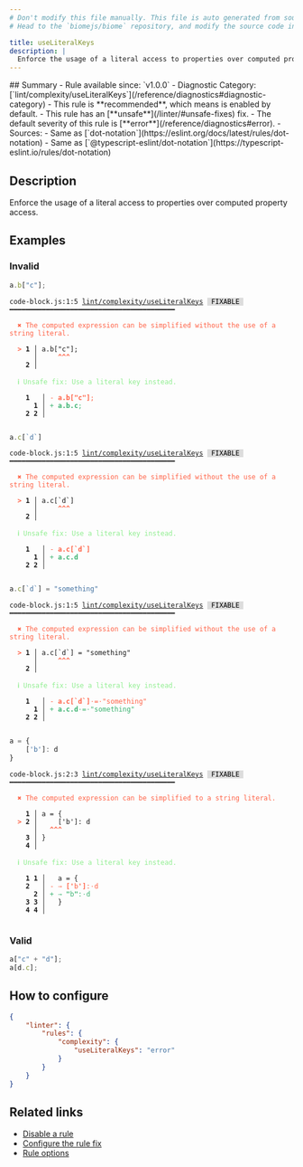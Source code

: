 ```yaml
---
# Don't modify this file manually. This file is auto generated from source, and you will lose your changes next time the website is built.
# Head to the `biomejs/biome` repository, and modify the source code in there.

title: useLiteralKeys
description: |
  Enforce the usage of a literal access to properties over computed property access.
---
```


<Tabs>
<TabItem label="JavaScript (and super languages)" icon="seti:javascript">
## Summary
- Rule available since: `v1.0.0`
- Diagnostic Category: [`lint/complexity/useLiteralKeys`](/reference/diagnostics#diagnostic-category)
- This rule is **recommended**, which means is enabled by default.
- This rule has an [**unsafe**](/linter/#unsafe-fixes) fix.
- The default severity of this rule is [**error**](/reference/diagnostics#error).
- Sources: 
  - Same as [`dot-notation`](https://eslint.org/docs/latest/rules/dot-notation)
  - Same as [`@typescript-eslint/dot-notation`](https://typescript-eslint.io/rules/dot-notation)

## Description
Enforce the usage of a literal access to properties over computed property access.

## Examples

### Invalid

```js
a.b["c"];
```

<pre class="language-text"><code class="language-text">code-block.js:1:5 <a href="https://biomejs.dev/linter/rules/use-literal-keys">lint/complexity/useLiteralKeys</a> <span style="color: #000; background-color: #ddd;"> FIXABLE </span> ━━━━━━━━━━━━━━━━━━━━━━━━━━━━━━━━━━━━━━━━━<br /><br />  <strong><span style="color: Tomato;">✖</span></strong> <span style="color: Tomato;">The computed expression can be simplified without the use of a string literal.</span><br />  <br />  <strong><span style="color: Tomato;">&gt;</span></strong> <strong>1 │ </strong>a.b[&quot;c&quot;];<br />   <strong>   │ </strong>    <strong><span style="color: Tomato;">^</span></strong><strong><span style="color: Tomato;">^</span></strong><strong><span style="color: Tomato;">^</span></strong><br />    <strong>2 │ </strong><br />  <br />  <strong><span style="color: lightgreen;">ℹ</span></strong> <span style="color: lightgreen;">Unsafe fix</span><span style="color: lightgreen;">: </span><span style="color: lightgreen;">Use a literal key instead.</span><br />  <br />    <strong>1</strong>  <strong> │ </strong><span style="color: Tomato;">-</span> <span style="color: Tomato;"><strong>a</strong></span><span style="color: Tomato;"><strong>.</strong></span><span style="color: Tomato;"><strong>b</strong></span><span style="color: Tomato;"><strong>[</strong></span><span style="color: Tomato;"><strong>&quot;</strong></span><span style="color: Tomato;"><strong>c</strong></span><span style="color: Tomato;"><strong>&quot;</strong></span><span style="color: Tomato;"><strong>]</strong></span><span style="color: Tomato;">;</span><br />      <strong>1</strong><strong> │ </strong><span style="color: MediumSeaGreen;">+</span> <span style="color: MediumSeaGreen;"><strong>a</strong></span><span style="color: MediumSeaGreen;"><strong>.</strong></span><span style="color: MediumSeaGreen;"><strong>b</strong></span><span style="color: MediumSeaGreen;"><strong>.</strong></span><span style="color: MediumSeaGreen;"><strong>c</strong></span><span style="color: MediumSeaGreen;">;</span><br />    <strong>2</strong> <strong>2</strong><strong> │ </strong>  <br />  <br /></code></pre>

```js
a.c[`d`]
```

<pre class="language-text"><code class="language-text">code-block.js:1:5 <a href="https://biomejs.dev/linter/rules/use-literal-keys">lint/complexity/useLiteralKeys</a> <span style="color: #000; background-color: #ddd;"> FIXABLE </span> ━━━━━━━━━━━━━━━━━━━━━━━━━━━━━━━━━━━━━━━━━<br /><br />  <strong><span style="color: Tomato;">✖</span></strong> <span style="color: Tomato;">The computed expression can be simplified without the use of a string literal.</span><br />  <br />  <strong><span style="color: Tomato;">&gt;</span></strong> <strong>1 │ </strong>a.c[`d`]<br />   <strong>   │ </strong>    <strong><span style="color: Tomato;">^</span></strong><strong><span style="color: Tomato;">^</span></strong><strong><span style="color: Tomato;">^</span></strong><br />    <strong>2 │ </strong><br />  <br />  <strong><span style="color: lightgreen;">ℹ</span></strong> <span style="color: lightgreen;">Unsafe fix</span><span style="color: lightgreen;">: </span><span style="color: lightgreen;">Use a literal key instead.</span><br />  <br />    <strong>1</strong>  <strong> │ </strong><span style="color: Tomato;">-</span> <span style="color: Tomato;"><strong>a</strong></span><span style="color: Tomato;"><strong>.</strong></span><span style="color: Tomato;"><strong>c</strong></span><span style="color: Tomato;"><strong>[</strong></span><span style="color: Tomato;"><strong>`</strong></span><span style="color: Tomato;"><strong>d</strong></span><span style="color: Tomato;"><strong>`</strong></span><span style="color: Tomato;"><strong>]</strong></span><br />      <strong>1</strong><strong> │ </strong><span style="color: MediumSeaGreen;">+</span> <span style="color: MediumSeaGreen;"><strong>a</strong></span><span style="color: MediumSeaGreen;"><strong>.</strong></span><span style="color: MediumSeaGreen;"><strong>c</strong></span><span style="color: MediumSeaGreen;"><strong>.</strong></span><span style="color: MediumSeaGreen;"><strong>d</strong></span><br />    <strong>2</strong> <strong>2</strong><strong> │ </strong>  <br />  <br /></code></pre>

```js
a.c[`d`] = "something"
```

<pre class="language-text"><code class="language-text">code-block.js:1:5 <a href="https://biomejs.dev/linter/rules/use-literal-keys">lint/complexity/useLiteralKeys</a> <span style="color: #000; background-color: #ddd;"> FIXABLE </span> ━━━━━━━━━━━━━━━━━━━━━━━━━━━━━━━━━━━━━━━━━<br /><br />  <strong><span style="color: Tomato;">✖</span></strong> <span style="color: Tomato;">The computed expression can be simplified without the use of a string literal.</span><br />  <br />  <strong><span style="color: Tomato;">&gt;</span></strong> <strong>1 │ </strong>a.c[`d`] = &quot;something&quot;<br />   <strong>   │ </strong>    <strong><span style="color: Tomato;">^</span></strong><strong><span style="color: Tomato;">^</span></strong><strong><span style="color: Tomato;">^</span></strong><br />    <strong>2 │ </strong><br />  <br />  <strong><span style="color: lightgreen;">ℹ</span></strong> <span style="color: lightgreen;">Unsafe fix</span><span style="color: lightgreen;">: </span><span style="color: lightgreen;">Use a literal key instead.</span><br />  <br />    <strong>1</strong>  <strong> │ </strong><span style="color: Tomato;">-</span> <span style="color: Tomato;"><strong>a</strong></span><span style="color: Tomato;"><strong>.</strong></span><span style="color: Tomato;"><strong>c</strong></span><span style="color: Tomato;"><strong>[</strong></span><span style="color: Tomato;"><strong>`</strong></span><span style="color: Tomato;"><strong>d</strong></span><span style="color: Tomato;"><strong>`</strong></span><span style="color: Tomato;"><strong>]</strong></span><span style="color: Tomato;"><span style="opacity: 0.8;">·</span></span><span style="color: Tomato;">=</span><span style="color: Tomato;"><span style="opacity: 0.8;">·</span></span><span style="color: Tomato;">&quot;</span><span style="color: Tomato;">s</span><span style="color: Tomato;">o</span><span style="color: Tomato;">m</span><span style="color: Tomato;">e</span><span style="color: Tomato;">t</span><span style="color: Tomato;">h</span><span style="color: Tomato;">i</span><span style="color: Tomato;">n</span><span style="color: Tomato;">g</span><span style="color: Tomato;">&quot;</span><br />      <strong>1</strong><strong> │ </strong><span style="color: MediumSeaGreen;">+</span> <span style="color: MediumSeaGreen;"><strong>a</strong></span><span style="color: MediumSeaGreen;"><strong>.</strong></span><span style="color: MediumSeaGreen;"><strong>c</strong></span><span style="color: MediumSeaGreen;"><strong>.</strong></span><span style="color: MediumSeaGreen;"><strong>d</strong></span><span style="color: MediumSeaGreen;"><span style="opacity: 0.8;">·</span></span><span style="color: MediumSeaGreen;">=</span><span style="color: MediumSeaGreen;"><span style="opacity: 0.8;">·</span></span><span style="color: MediumSeaGreen;">&quot;</span><span style="color: MediumSeaGreen;">s</span><span style="color: MediumSeaGreen;">o</span><span style="color: MediumSeaGreen;">m</span><span style="color: MediumSeaGreen;">e</span><span style="color: MediumSeaGreen;">t</span><span style="color: MediumSeaGreen;">h</span><span style="color: MediumSeaGreen;">i</span><span style="color: MediumSeaGreen;">n</span><span style="color: MediumSeaGreen;">g</span><span style="color: MediumSeaGreen;">&quot;</span><br />    <strong>2</strong> <strong>2</strong><strong> │ </strong>  <br />  <br /></code></pre>

```js
a = {
	['b']: d
}
```

<pre class="language-text"><code class="language-text">code-block.js:2:3 <a href="https://biomejs.dev/linter/rules/use-literal-keys">lint/complexity/useLiteralKeys</a> <span style="color: #000; background-color: #ddd;"> FIXABLE </span> ━━━━━━━━━━━━━━━━━━━━━━━━━━━━━━━━━━━━━━━━━<br /><br />  <strong><span style="color: Tomato;">✖</span></strong> <span style="color: Tomato;">The computed expression can be simplified to a string literal.</span><br />  <br />    <strong>1 │ </strong>a = &#123;<br />  <strong><span style="color: Tomato;">&gt;</span></strong> <strong>2 │ </strong>	['b']: d<br />   <strong>   │ </strong>	 <strong><span style="color: Tomato;">^</span></strong><strong><span style="color: Tomato;">^</span></strong><strong><span style="color: Tomato;">^</span></strong><br />    <strong>3 │ </strong>&#125;<br />    <strong>4 │ </strong><br />  <br />  <strong><span style="color: lightgreen;">ℹ</span></strong> <span style="color: lightgreen;">Unsafe fix</span><span style="color: lightgreen;">: </span><span style="color: lightgreen;">Use a literal key instead.</span><br />  <br />    <strong>1</strong> <strong>1</strong><strong> │ </strong>  a = &#123;<br />    <strong>2</strong>  <strong> │ </strong><span style="color: Tomato;">-</span> <span style="color: Tomato;"><span style="opacity: 0.8;">→ </span></span><span style="color: Tomato;"><strong>[</strong></span><span style="color: Tomato;"><strong>'</strong></span><span style="color: Tomato;">b</span><span style="color: Tomato;"><strong>'</strong></span><span style="color: Tomato;"><strong>]</strong></span><span style="color: Tomato;">:</span><span style="color: Tomato;"><span style="opacity: 0.8;">·</span></span><span style="color: Tomato;">d</span><br />      <strong>2</strong><strong> │ </strong><span style="color: MediumSeaGreen;">+</span> <span style="color: MediumSeaGreen;"><span style="opacity: 0.8;">→ </span></span><span style="color: MediumSeaGreen;"><strong>&quot;</strong></span><span style="color: MediumSeaGreen;">b</span><span style="color: MediumSeaGreen;"><strong>&quot;</strong></span><span style="color: MediumSeaGreen;">:</span><span style="color: MediumSeaGreen;"><span style="opacity: 0.8;">·</span></span><span style="color: MediumSeaGreen;">d</span><br />    <strong>3</strong> <strong>3</strong><strong> │ </strong>  &#125;<br />    <strong>4</strong> <strong>4</strong><strong> │ </strong>  <br />  <br /></code></pre>

### Valid

```js
a["c" + "d"];
a[d.c];
```

## How to configure
```json title="biome.json"
{
	"linter": {
		"rules": {
			"complexity": {
				"useLiteralKeys": "error"
			}
		}
	}
}

```
## Related links

- [Disable a rule](/linter/#disable-a-lint-rule)
- [Configure the rule fix](/linter#configure-the-rule-fix)
- [Rule options](/linter/#rule-options)

</TabItem>
</Tabs>

